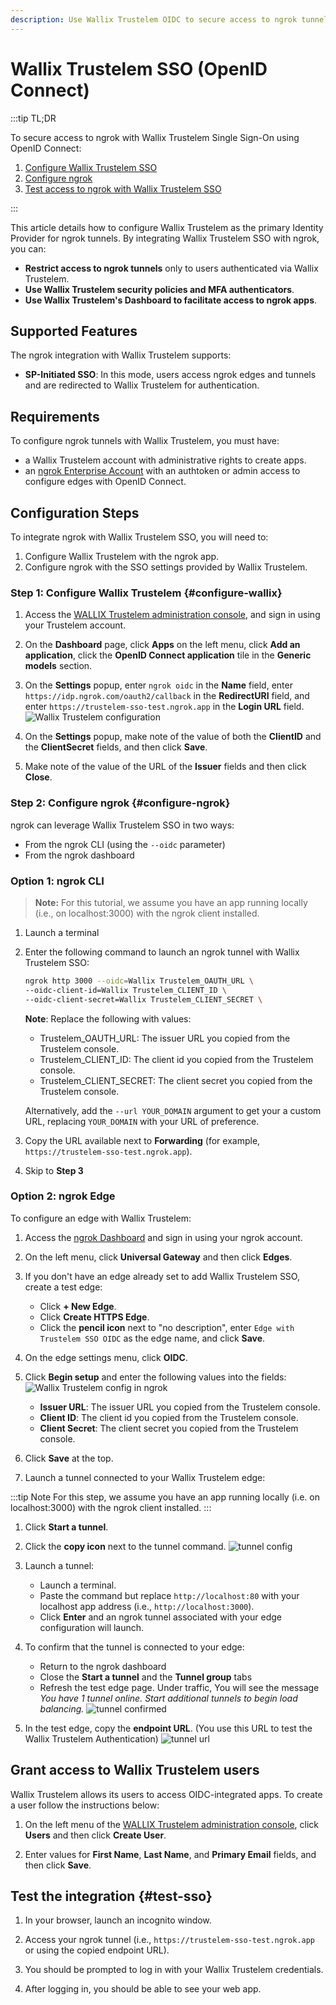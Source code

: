 ```yaml
---
description: Use Wallix Trustelem OIDC to secure access to ngrok tunnels
---
```


# Wallix Trustelem SSO (OpenID Connect)

:::tip TL;DR

To secure access to ngrok with Wallix Trustelem Single Sign-On using OpenID Connect:

1. [Configure Wallix Trustelem SSO](#configure-wallix)
1. [Configure ngrok](#configure-ngrok)
1. [Test access to ngrok with Wallix Trustelem SSO](#test-sso)

:::

This article details how to configure Wallix Trustelem as the primary Identity Provider for ngrok tunnels.
By integrating Wallix Trustelem SSO with ngrok, you can:

- **Restrict access to ngrok tunnels** only to users authenticated via Wallix Trustelem.
- **Use Wallix Trustelem security policies and MFA authenticators**.
- **Use Wallix Trustelem's Dashboard to facilitate access to ngrok apps**.

## Supported Features

The ngrok integration with Wallix Trustelem supports:

- **SP-Initiated SSO**: In this mode, users access ngrok edges and tunnels and are redirected to Wallix Trustelem for authentication.

## Requirements

To configure ngrok tunnels with Wallix Trustelem, you must have:

- a Wallix Trustelem account with administrative rights to create apps.
- an [ngrok Enterprise Account](https://ngrok.com/pricing) with an authtoken or admin access to configure edges with OpenID Connect.

## Configuration Steps

To integrate ngrok with Wallix Trustelem SSO, you will need to:

1. Configure Wallix Trustelem with the ngrok app.
1. Configure ngrok with the SSO settings provided by Wallix Trustelem.

### **Step 1**: Configure Wallix Trustelem {#configure-wallix}

1. Access the [WALLIX Trustelem administration console](https://admin.trustelem.com/login), and sign in using your Trustelem account.

1. On the **Dashboard** page, click **Apps** on the left menu, click **Add an application**, click the **OpenID Connect application** tile in the **Generic models** section.

1. On the **Settings** popup, enter `ngrok oidc` in the **Name** field, enter `https://idp.ngrok.com/oauth2/callback` in the **RedirectURI** field, and enter `https://trustelem-sso-test.ngrok.app` in the **Login URL** field.
   ![Wallix Trustelem configuration](img/ngrok_url_configuration_trustelem.png)

1. On the **Settings** popup, make note of the value of both the **ClientID** and the **ClientSecret** fields, and then click **Save**.

1. Make note of the value of the URL of the **Issuer** fields and then click **Close**.

### **Step 2**: Configure ngrok {#configure-ngrok}

ngrok can leverage Wallix Trustelem SSO in two ways:

- From the ngrok CLI (using the `--oidc` parameter)
- From the ngrok dashboard

### **Option 1**: ngrok CLI

> **Note:** For this tutorial, we assume you have an app running locally (i.e., on localhost:3000) with the ngrok client installed.

1. Launch a terminal

1. Enter the following command to launch an ngrok tunnel with Wallix Trustelem SSO:

   ```bash
   ngrok http 3000 --oidc=Wallix Trustelem_OAUTH_URL \
   --oidc-client-id=Wallix Trustelem_CLIENT_ID \
   --oidc-client-secret=Wallix Trustelem_CLIENT_SECRET \
   ```

   **Note**: Replace the following with values:

   - Trustelem_OAUTH_URL: The issuer URL you copied from the Trustelem console.
   - Trustelem_CLIENT_ID: The client id you copied from the Trustelem console.
   - Trustelem_CLIENT_SECRET: The client secret you copied from the Trustelem console.

   Alternatively, add the `--url YOUR_DOMAIN` argument to get your a custom URL, replacing `YOUR_DOMAIN` with your URL of preference.

1. Copy the URL available next to **Forwarding** (for example, `https://trustelem-sso-test.ngrok.app`).

1. Skip to **Step 3**

### **Option 2**: ngrok Edge

To configure an edge with Wallix Trustelem:

1. Access the [ngrok Dashboard](https://dashboard.ngrok.com/) and sign in using your ngrok account.

1. On the left menu, click **Universal Gateway** and then click **Edges**.

1. If you don't have an edge already set to add Wallix Trustelem SSO, create a test edge:

   - Click **+ New Edge**.
   - Click **Create HTTPS Edge**.
   - Click the **pencil icon** next to "no description", enter `Edge with Trustelem SSO OIDC` as the edge name, and click **Save**.

1. On the edge settings menu, click **OIDC**.

1. Click **Begin setup** and enter the following values into the fields:
   ![Wallix Trustelem config in ngrok](img/trustelem-1.png)

   - **Issuer URL**: The issuer URL you copied from the Trustelem console.
   - **Client ID**: The client id you copied from the Trustelem console.
   - **Client Secret**: The client secret you copied from the Trustelem console.

1. Click **Save** at the top.

1. Launch a tunnel connected to your Wallix Trustelem edge:

:::tip Note
For this step, we assume you have an app running locally (i.e. on localhost:3000) with the ngrok client installed.
:::

1.  Click **Start a tunnel**.

1.  Click the **copy icon** next to the tunnel command.
    ![tunnel config](img/trustelem-2.png)

1.  Launch a tunnel:

    - Launch a terminal.
    - Paste the command but replace `http://localhost:80` with your localhost app address (i.e., `http://localhost:3000`).
    - Click **Enter** and an ngrok tunnel associated with your edge configuration will launch.

1.  To confirm that the tunnel is connected to your edge:

    - Return to the ngrok dashboard
    - Close the **Start a tunnel** and the **Tunnel group** tabs
    - Refresh the test edge page. Under traffic, You will see the message _You have 1 tunnel online. Start additional tunnels to begin load balancing._
      ![tunnel confirmed](img/trustelem-3.png)

1.  In the test edge, copy the **endpoint URL**. (You use this URL to test the Wallix Trustelem Authentication)
    ![tunnel url](img/trustelem-4.png)

## Grant access to Wallix Trustelem users

Wallix Trustelem allows its users to access OIDC-integrated apps.
To create a user follow the instructions below:

1. On the left menu of the [WALLIX Trustelem administration console](https://admin.trustelem.com/login), click **Users** and then click **Create User**.

1. Enter values for **First Name**, **Last Name**, and **Primary Email** fields, and then click **Save**.

## Test the integration {#test-sso}

1. In your browser, launch an incognito window.

1. Access your ngrok tunnel (i.e., `https://trustelem-sso-test.ngrok.app` or using the copied endpoint URL).

1. You should be prompted to log in with your Wallix Trustelem credentials.

1. After logging in, you should be able to see your web app.
